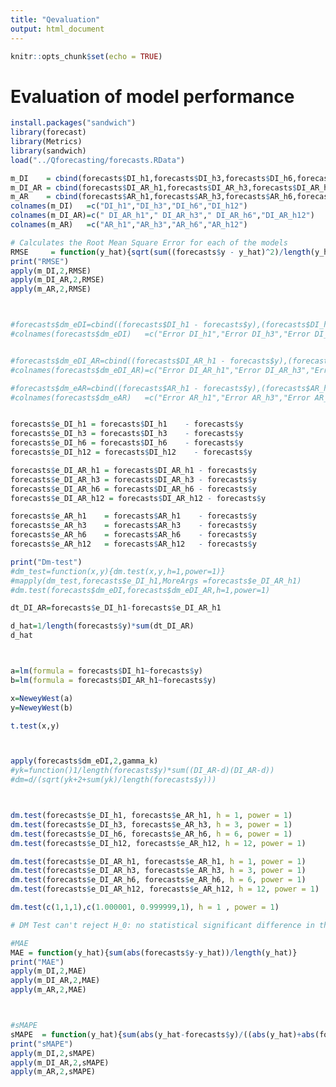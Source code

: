 ```yaml
---
title: "Qevaluation"
output: html_document
---
```


```r
knitr::opts_chunk$set(echo = TRUE)
```

# Evaluation of model performance
```r
install.packages("sandwich")
library(forecast)
library(Metrics)
library(sandwich)
load("../Qforecasting/forecasts.RData")

m_DI    = cbind(forecasts$DI_h1,forecasts$DI_h3,forecasts$DI_h6,forecasts$DI_h12)
m_DI_AR = cbind(forecasts$DI_AR_h1,forecasts$DI_AR_h3,forecasts$DI_AR_h6,forecasts$DI_AR_h12)
m_AR    = cbind(forecasts$AR_h1,forecasts$AR_h3,forecasts$AR_h6,forecasts$AR_h12)
colnames(m_DI)   =c("DI_h1","DI_h3","DI_h6","DI_h12")
colnames(m_DI_AR)=c(" DI_AR_h1"," DI_AR_h3"," DI_AR_h6","DI_AR_h12")
colnames(m_AR)   =c("AR_h1","AR_h3","AR_h6","AR_h12")

# Calculates the Root Mean Square Error for each of the models
RMSE     = function(y_hat){sqrt(sum((forecasts$y - y_hat)^2)/length(y_hat))}
print("RMSE")
apply(m_DI,2,RMSE)
apply(m_DI_AR,2,RMSE)
apply(m_AR,2,RMSE)



#forecasts$dm_eDI=cbind((forecasts$DI_h1 - forecasts$y),(forecasts$DI_h3 - forecasts$y),(forecasts$DI_h6 - forecasts$y),(forecasts$DI_h12 - forecasts$y))
#colnames(forecasts$dm_eDI)   =c("Error DI_h1","Error DI_h3","Error DI_h6","Error DI_h12")


#forecasts$dm_eDI_AR=cbind((forecasts$DI_AR_h1 - forecasts$y),(forecasts$DI_AR_h3 - forecasts$y),( forecasts$DI_AR_h6 - forecasts$y),(forecasts$DI_AR_h12 - forecasts$y))
#colnames(forecasts$dm_eDI_AR)=c("Error DI_AR_h1","Error DI_AR_h3","Error DI_AR_h6","Error DI_AR_h12")

#forecasts$dm_eAR=cbind((forecasts$AR_h1 - forecasts$y),(forecasts$AR_h3 - forecasts$y),(forecasts$AR_h6 - forecasts$y),(forecasts$AR_h12 - forecasts$y))
#colnames(forecasts$dm_eAR)   =c("Error AR_h1","Error AR_h3","Error AR_h6","Error AR_h12")


forecasts$e_DI_h1 = forecasts$DI_h1    - forecasts$y
forecasts$e_DI_h3 = forecasts$DI_h3    - forecasts$y
forecasts$e_DI_h6 = forecasts$DI_h6    - forecasts$y
forecasts$e_DI_h12 = forecasts$DI_h12    - forecasts$y

forecasts$e_DI_AR_h1 = forecasts$DI_AR_h1 - forecasts$y
forecasts$e_DI_AR_h3 = forecasts$DI_AR_h3 - forecasts$y
forecasts$e_DI_AR_h6 = forecasts$DI_AR_h6 - forecasts$y
forecasts$e_DI_AR_h12 = forecasts$DI_AR_h12 - forecasts$y

forecasts$e_AR_h1    = forecasts$AR_h1    - forecasts$y
forecasts$e_AR_h3    = forecasts$AR_h3    - forecasts$y
forecasts$e_AR_h6    = forecasts$AR_h6    - forecasts$y
forecasts$e_AR_h12   = forecasts$AR_h12   - forecasts$y

print("Dm-test")
#dm_test=function(x,y){dm.test(x,y,h=1,power=1)}
#mapply(dm_test,forecasts$e_DI_h1,MoreArgs =forecasts$e_DI_AR_h1)
#dm.test(forecasts$dm_eDI,forecasts$dm_eDI_AR,h=1,power=1)

dt_DI_AR=forecasts$e_DI_h1-forecasts$e_DI_AR_h1

d_hat=1/length(forecasts$y)*sum(dt_DI_AR)
d_hat



a=lm(formula = forecasts$DI_h1~forecasts$y)
b=lm(formula = forecasts$DI_AR_h1~forecasts$y)

x=NeweyWest(a)
y=NeweyWest(b)

t.test(x,y)



apply(forecasts$dm_eDI,2,gamma_k)
#yk=function()1/length(forecasts$y)*sum((DI_AR-d)(DI_AR-d))
#dm=d/(sqrt(yk+2+sum(yk)/length(forecasts$y)))



dm.test(forecasts$e_DI_h1, forecasts$e_AR_h1, h = 1, power = 1)
dm.test(forecasts$e_DI_h3, forecasts$e_AR_h3, h = 3, power = 1)
dm.test(forecasts$e_DI_h6, forecasts$e_AR_h6, h = 6, power = 1)
dm.test(forecasts$e_DI_h12, forecasts$e_AR_h12, h = 12, power = 1)

dm.test(forecasts$e_DI_AR_h1, forecasts$e_AR_h1, h = 1, power = 1)
dm.test(forecasts$e_DI_AR_h3, forecasts$e_AR_h3, h = 3, power = 1)
dm.test(forecasts$e_DI_AR_h6, forecasts$e_AR_h6, h = 6, power = 1)
dm.test(forecasts$e_DI_AR_h12, forecasts$e_AR_h12, h = 12, power = 1)

dm.test(c(1,1,1),c(1.000001, 0.999999,1), h = 1 , power = 1)

# DM Test can't reject H_0: no statistical significant difference in the two forecasts

#MAE
MAE = function(y_hat){sum(abs(forecasts$y-y_hat))/length(y_hat)}
print("MAE")
apply(m_DI,2,MAE)
apply(m_DI_AR,2,MAE)
apply(m_AR,2,MAE)



#sMAPE
sMAPE  = function(y_hat){sum(abs(y_hat-forecasts$y)/((abs(y_hat)+abs(forecasts$y))/2))/length(y_hat)}
print("sMAPE")
apply(m_DI,2,sMAPE)
apply(m_DI_AR,2,sMAPE)
apply(m_AR,2,sMAPE)



```
